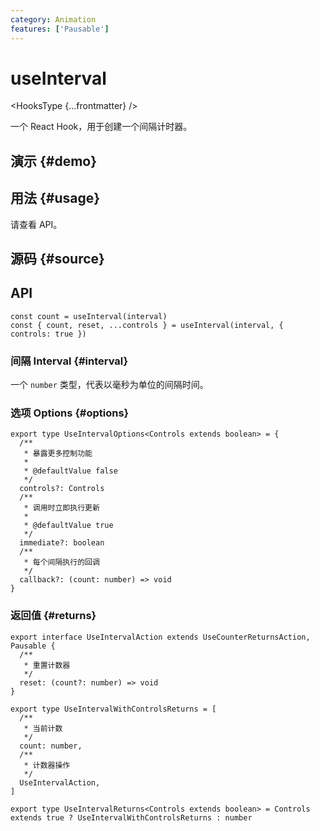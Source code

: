 ```yaml
---
category: Animation
features: ['Pausable']
---
```


# useInterval


<HooksType {...frontmatter} />

一个 React Hook，用于创建一个间隔计时器。

## 演示 \{#demo}


<App />

## 用法 \{#usage}

请查看 API。

## 源码 \{#source}


<Source />

## API

```tsx
const count = useInterval(interval)
const { count, reset, ...controls } = useInterval(interval, { controls: true })
```

### 间隔 Interval \{#interval}

一个 `number` 类型，代表以毫秒为单位的间隔时间。

### 选项 Options \{#options}

```tsx
export type UseIntervalOptions<Controls extends boolean> = {
  /**
   * 暴露更多控制功能
   *
   * @defaultValue false
   */
  controls?: Controls
  /**
   * 调用时立即执行更新
   *
   * @defaultValue true
   */
  immediate?: boolean
  /**
   * 每个间隔执行的回调
   */
  callback?: (count: number) => void
}
```

### 返回值 \{#returns}


<Tip type="pausable" />

```tsx
export interface UseIntervalAction extends UseCounterReturnsAction, Pausable {
  /**
   * 重置计数器
   */
  reset: (count?: number) => void
}

export type UseIntervalWithControlsReturns = [
  /**
   * 当前计数
   */
  count: number,
  /**
   * 计数器操作
   */
  UseIntervalAction,
]

export type UseIntervalReturns<Controls extends boolean> = Controls extends true ? UseIntervalWithControlsReturns : number
```
